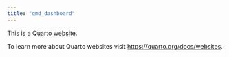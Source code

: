 ```yaml
---
title: "qmd_dashboard"
---
```


This is a Quarto website.

To learn more about Quarto websites visit <https://quarto.org/docs/websites>.
